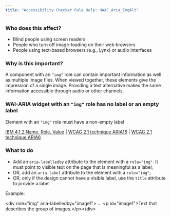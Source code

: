 ```yaml
---
title: "Accessibility Checker Rule Help: HAAC_Aria_ImgAlt"
---
```


<div className="toolHelp">
<Row>
<Column colLg={5} colMd={3} colSm={4} className="toolLeft">

### Who does this affect?

* Blind people using screen readers
* People who turn off image-loading on their web browsers
* People using text-based browsers (e.g., Lynx) or audio interfaces

### Why is this important?

A component with an `"img"` role can contain important information as well as multiple image files. When viewed together, these elements give the impression of a single image. Providing a text alternative makes the same information accessible through audio or other channels.

</Column>
<Column colLg={11} colMd={5} colSm={4} className="toolMain">

<div id="locLevel"></div>

### WAI-ARIA widget with an `"img"` role has no label or an empty label
Element with an `"img"` role must have a non-empty label

[IBM 4.1.2 Name, Role, Value](http://www.ibm.com/able/guidelines/ci162/name_role_value.html) | [WCAG 2.1 technique ARIA16](https://www.w3.org/WAI/WCAG21/Techniques/aria/ARIA16) | [WCAG 2.1 technique ARIA6](https://www.w3.org/WAI/WCAG21/Techniques/aria/ARIA6)

<div id="locSnippet"></div>

### What to do

* Add an `aria-labelledby` attribute to the element with a `role="img"`. It must point to visible text on the page that is meaningful as a label;
* OR, add an `aria-label` attribute to the element with a `role="img"`;
* OR, only if the design cannot have a visible label, use the `title` attribute to provide a label

Example:

<CodeSnippet type="single" light={true}>&lt;div role="img" aria-labelledby="image1"&gt; ... &lt;p id="image1"&gt;Text that describes the group of images.&lt;/p&gt;&lt;/div&gt;</CodeSnippet>

</Column>
</Row>
</div>


